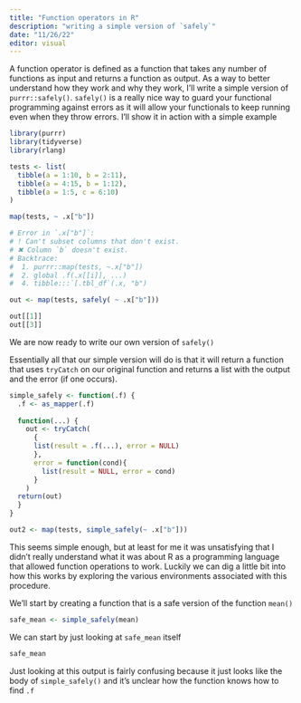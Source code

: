 ```yaml
---
title: "Function operators in R"
description: "writing a simple version of `safely`"
date: "11/26/22"
editor: visual
---
```


A function operator is defined as a function that takes any number of functions as input and returns a function as output. As a way to better understand how they work and why they work, I'll write a simple version of `purrr::safely()`. `safely()` is a really nice way to guard your functional programming against errors as it will allow your functionals to keep running even when they throw errors. I'll show it in action with a simple example

```r
library(purrr)
library(tidyverse)
library(rlang)

tests <- list(
  tibble(a = 1:10, b = 2:11),
  tibble(a = 4:15, b = 1:12),
  tibble(a = 1:5, c = 6:10)
)
```

```r
map(tests, ~ .x["b"])

# Error in `.x["b"]`:
# ! Can't subset columns that don't exist.
# ✖ Column `b` doesn't exist.
# Backtrace:
#  1. purrr::map(tests, ~.x["b"])
#  2. global .f(.x[[i]], ...)
#  4. tibble:::`[.tbl_df`(.x, "b")
```

```r
out <- map(tests, safely( ~ .x["b"]))

out[[1]]
out[[3]]
```

We are now ready to write our own version of `safely()`

Essentially all that our simple version will do is that it will return a function that uses `tryCatch` on our original function and returns a list with the output and the error (if one occurs).

```r
simple_safely <- function(.f) {
  .f <- as_mapper(.f)
  
  function(...) {
    out <- tryCatch(
      {
      list(result = .f(...), error = NULL)
      },
      error = function(cond){
        list(result = NULL, error = cond)
      }
    )
  return(out)
  }
}

out2 <- map(tests, simple_safely(~ .x["b"]))
```

This seems simple enough, but at least for me it was unsatisfying that I didn't really understand what it was about R as a programming language that allowed function operations to work. Luckily we can dig a little bit into how this works by exploring the various environments associated with this procedure.

We'll start by creating a function that is a safe version of the function `mean()`

```r
safe_mean <- simple_safely(mean)
```

We can start by just looking at `safe_mean` itself

```r
safe_mean
```

Just looking at this output is fairly confusing because it just looks like the body of `simple_safely()` and it's unclear how the function knows how to find `.f`
